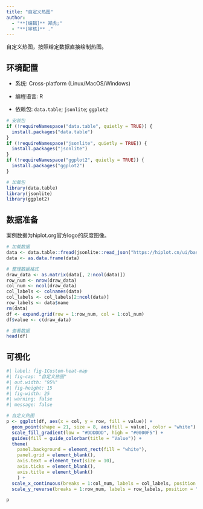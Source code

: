 ```yaml
---
title: "自定义热图"
author:
  - "**[编辑]** 郑虎;"
  - "**[审核]** ."
---
```


自定义热图，按照给定数据直接绘制热图。

## 环境配置

-   系统: Cross-platform (Linux/MacOS/Windows)

-   编程语言: R

-   依赖包: `data.table`; `jsonlite`; `ggplot2`

```r
# 安装包
if (!requireNamespace("data.table", quietly = TRUE)) {
  install.packages("data.table")
}
if (!requireNamespace("jsonlite", quietly = TRUE)) {
  install.packages("jsonlite")
}
if (!requireNamespace("ggplot2", quietly = TRUE)) {
  install.packages("ggplot2")
}

# 加载包
library(data.table)
library(jsonlite)
library(ggplot2)
```

## 数据准备

案例数据为hiplot.org官方logo的灰度图像。

```r
# 加载数据
data <- data.table::fread(jsonlite::read_json("https://hiplot.cn/ui/basic/custom-heat-map/data.json")$exampleData$textarea[[1]])
data <- as.data.frame(data)

# 整理数据格式
draw_data <- as.matrix(data[, 2:ncol(data)])
row_num <- nrow(draw_data)
col_num <- ncol(draw_data)
col_labels <- colnames(data)
col_labels <- col_labels[2:ncol(data)]
row_labels <- data$name
rm(data)
df <- expand.grid(row = 1:row_num, col = 1:col_num)
df$value <- c(draw_data)

# 查看数据
head(df)
```

## 可视化

```r
#| label: fig-1Custom-heat-map
#| fig-cap: "自定义热图"
#| out.width: "95%"
#| fig-height: 15
#| fig-width: 25
#| warning: false
#| message: false

# 自定义热图
p <- ggplot(df, aes(x = col, y = row, fill = value)) +
  geom_point(shape = 21, size = 8, aes(fill = value), color = "white") +
  scale_fill_gradient(low = "#DDDDDD", high = "#0000F5") +
  guides(fill = guide_colorbar(title = "Value")) +
  theme(
    panel.background = element_rect(fill = "white"),
    panel.grid = element_blank(),
    axis.text = element_text(size = 10),
    axis.ticks = element_blank(),
    axis.title = element_blank()
    ) +
  scale_x_continuous(breaks = 1:col_num, labels = col_labels, position = "top") +
  scale_y_reverse(breaks = 1:row_num, labels = row_labels, position = "left")

p
```



